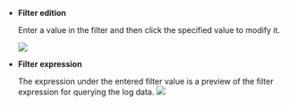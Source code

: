 -   **Filter edition**

      Enter a value in the filter and then click the specified value to modify it.

      ![](https://img.whatap.io/media/images/livetail_005_filter_input.png)

-   **Filter expression**

      The expression under the entered filter value is a preview of the filter expression for querying the log data. 
      ![](https://img.whatap.io/media/images/livetail_006_filter_expression.png)
